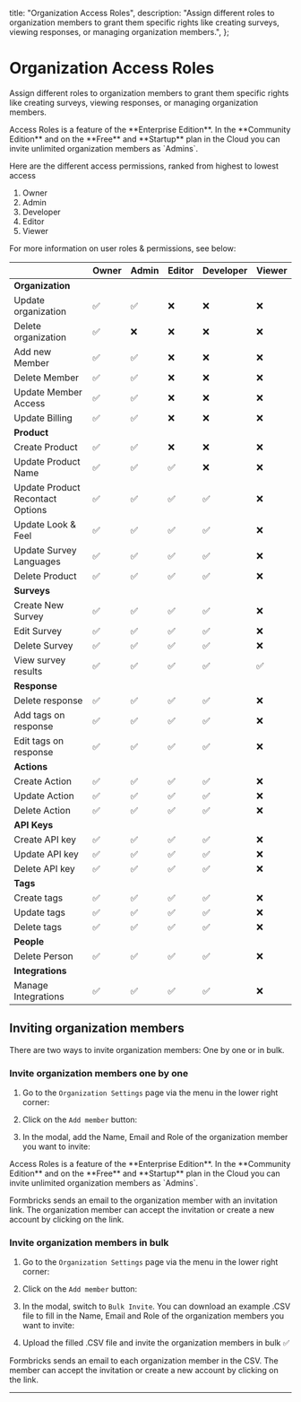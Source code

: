 

  title: "Organization Access Roles",
  description:
    "Assign different roles to organization members to grant them specific rights like creating surveys, viewing responses, or managing organization members.",
};

# Organization Access Roles

Assign different roles to organization members to grant them specific rights like creating surveys, viewing responses, or managing organization members.

<Note>
  Access Roles is a feature of the **Enterprise Edition**. In the **Community Edition** and on the **Free**
  and **Startup** plan in the Cloud you can invite unlimited organization members as `Admins`.
</Note>

Here are the different access permissions, ranked from highest to lowest access

1. Owner
2. Admin
3. Developer
4. Editor
5. Viewer

For more information on user roles & permissions, see below:

|                                  | Owner | Admin | Editor | Developer | Viewer |
| -------------------------------- | ----- | ----- | ------ | --------- | ------ |
| **Organization**                 |       |       |        |           |        |
| Update organization              | ✅    | ✅    | ❌     | ❌        | ❌     |
| Delete organization              | ✅    | ❌    | ❌     | ❌        | ❌     |
| Add new Member                   | ✅    | ✅    | ❌     | ❌        | ❌     |
| Delete Member                    | ✅    | ✅    | ❌     | ❌        | ❌     |
| Update Member Access             | ✅    | ✅    | ❌     | ❌        | ❌     |
| Update Billing                   | ✅    | ✅    | ❌     | ❌        | ❌     |
| **Product**                      |       |       |        |           |        |
| Create Product                   | ✅    | ✅    | ❌     | ❌        | ❌     |
| Update Product Name              | ✅    | ✅    | ✅     | ❌        | ❌     |
| Update Product Recontact Options | ✅    | ✅    | ✅     | ✅        | ❌     |
| Update Look & Feel               | ✅    | ✅    | ✅     | ✅        | ❌     |
| Update Survey Languages          | ✅    | ✅    | ✅     | ✅        | ❌     |
| Delete Product                   | ✅    | ✅    | ✅     | ✅        | ❌     |
| **Surveys**                      |       |       |        |           |        |
| Create New Survey                | ✅    | ✅    | ✅     | ✅        | ❌     |
| Edit Survey                      | ✅    | ✅    | ✅     | ✅        | ❌     |
| Delete Survey                    | ✅    | ✅    | ✅     | ✅        | ❌     |
| View survey results              | ✅    | ✅    | ✅     | ✅        | ✅     |
| **Response**                     |       |       |        |           |        |
| Delete response                  | ✅    | ✅    | ✅     | ✅        | ❌     |
| Add tags on response             | ✅    | ✅    | ✅     | ✅        | ❌     |
| Edit tags on response            | ✅    | ✅    | ✅     | ✅        | ❌     |
| **Actions**                      |       |       |        |           |        |
| Create Action                    | ✅    | ✅    | ✅     | ✅        | ❌     |
| Update Action                    | ✅    | ✅    | ✅     | ✅        | ❌     |
| Delete Action                    | ✅    | ✅    | ✅     | ✅        | ❌     |
| **API Keys**                     |       |       |        |           |        |
| Create API key                   | ✅    | ✅    | ✅     | ✅        | ❌     |
| Update API key                   | ✅    | ✅    | ✅     | ✅        | ❌     |
| Delete API key                   | ✅    | ✅    | ✅     | ✅        | ❌     |
| **Tags**                         |       |       |        |           |        |
| Create tags                      | ✅    | ✅    | ✅     | ✅        | ❌     |
| Update tags                      | ✅    | ✅    | ✅     | ✅        | ❌     |
| Delete tags                      | ✅    | ✅    | ✅     | ✅        | ❌     |
| **People**                       |       |       |        |           |        |
| Delete Person                    | ✅    | ✅    | ✅     | ✅        | ❌     |
| **Integrations**                 |       |       |        |           |        |
| Manage Integrations              | ✅    | ✅    | ✅     | ✅        | ❌     |

## Inviting organization members

There are two ways to invite organization members: One by one or in bulk.

### Invite organization members one by one

1. Go to the `Organization Settings` page via the menu in the lower right corner:

<MdxImage
  src={MenuItem}
  alt="Where to find the Menu Item for Organization Settings"
  quality="100"
  className="max-w-full rounded-lg sm:max-w-3xl"
/>

2. Click on the `Add member` button:

<MdxImage
  src={AddMember}
  alt="Add member Button Position"
  quality="100"
  className="max-w-full rounded-lg sm:max-w-3xl"
/>

3. In the modal, add the Name, Email and Role of the organization member you want to invite:

<MdxImage
  src={IndvInvite}
  alt="Individual Invite Modal Tab"
  quality="100"
  className="max-w-full rounded-lg sm:max-w-3xl"
/>

<Note>
  Access Roles is a feature of the **Enterprise Edition**. In the **Community Edition** and on the **Free**
  and **Startup** plan in the Cloud you can invite unlimited organization members as `Admins`.
</Note>

Formbricks sends an email to the organization member with an invitation link. The organization member can accept the invitation or create a new account by clicking on the link.

### Invite organization members in bulk

1. Go to the `Organization Settings` page via the menu in the lower right corner:

<MdxImage
  src={MenuItem}
  alt="Where to find the Menu Item for Organization Settings"
  quality="100"
  className="max-w-full rounded-lg sm:max-w-3xl"
/>

2. Click on the `Add member` button:

<MdxImage
  src={AddMember}
  alt="Add member Button Position"
  quality="100"
  className="max-w-full rounded-lg sm:max-w-3xl"
/>

3. In the modal, switch to `Bulk Invite`. You can download an example .CSV file to fill in the Name, Email and Role of the organization members you want to invite:

<MdxImage
  src={BulkInvite}
  alt="Individual Invite Modal Tab"
  quality="100"
  className="max-w-full rounded-lg sm:max-w-3xl"
/>

4. Upload the filled .CSV file and invite the organization members in bulk ✅

Formbricks sends an email to each organization member in the CSV. The member can accept the invitation or create a new account by clicking on the link.

---

